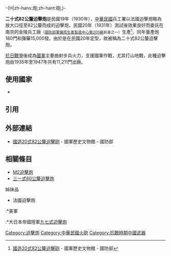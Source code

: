 {{refimprove|time=2013-01-26T06:54:37+00:00}}
{{noteTA
|G1=U
}} -{H|zh-hans:炮;zh-hant:砲;}-
{{Infobox Weapon
|     image=File:Brandt Mle 27(31).JPG
|image_size=300px
|   caption=二十式82公釐迫擊炮
(圖為其原型法國布朗德1930年式81公釐迫擊炮)
|      name=二十式82公釐迫擊炮
|      type=迫擊炮
|    origin={{flag|ROC}}
|       era=
|      design_date=1931
|service=1931-1945
|      wars=第二次世界大戰, 抗日戰爭
}}

'''二十式82公釐迫擊炮'''是民國19年（1930年），[[中華民國|中華民國]]兵工署以法國{{tsl|en|Brandt Mle 27/31|布朗德1930年式81公釐}}迫擊炮略為放大口徑至82公釐而成的迫擊炮，民國20年（1931年）測試後效果良好而委託在南京的金陵兵工廠<small>（[[國防部軍備局生產製造中心第205廠|國防部軍備局生產製造中心第205廠]]前身之一）</small>生產<ref>[http://museum.mnd.gov.tw/Publish.aspx?cnid=1474&p=40942 國造20式82公釐迫擊砲] {{Wayback|url=http://museum.mnd.gov.tw/Publish.aspx?cnid=1474&p=40942 |date=20160304201658 }} - 國軍歷史文物館 - 國防部</ref>，同年量產炮180門和彈藥15,000發。由於是在民國20年定型，故被稱為二十式82公釐迫擊炮。

[[抗日戰爭|抗日戰爭]]後成為[[國民革命軍|國軍]]主要曲射步兵火力，支援國軍作戰，尤其打山地戰，此種迫擊炮由1935年至1947年共有11,211門出廠。

==使用國家==
*{{ROC}}

== 引用 ==
{{reflist}}

==外部連結==
*[http://museum.mnd.gov.tw/Publish.aspx?cnid=1474&p=40942 國造20式82公釐迫擊砲]{{Wayback|url=http://museum.mnd.gov.tw/Publish.aspx?cnid=1474&p=40942 |date=20160304201658 }} - 國軍歷史文物館 - 國防部

==相關條目==
*[[M2迫擊炮|M2迫擊炮]]
*[[三一式60公釐迫擊炮|三一式60公釐迫擊炮]]
;姊妹品
*法國{{tsl|en|Brandt Mle 27/31|布朗德1930年式81公釐}}迫擊炮
:*美軍{{tsl|en|M1 mortar|M1迫擊砲}}
:*大日本帝國陸軍[[九七式迫擊炮|九七式迫擊炮]]

{{北伐至抗戰時期中華民國步兵武器裝備}}

[[Category:迫擊炮|Category:迫擊炮]]
[[Category:中華民國火砲|Category:中華民國火砲]]
[[Category:抗戰時期中國武器|Category:抗戰時期中國武器]]